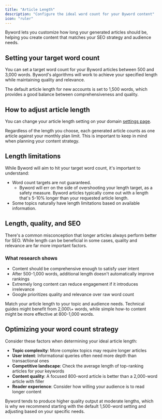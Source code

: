 ```yaml
---
title: "Article Length"
description: "Configure the ideal word count for your Byword content"
icon: "ruler"
---
```


Byword lets you customize how long your generated articles should be, helping you create content that matches your SEO strategy and audience needs.

## Setting your target word count

You can set a target word count for your Byword articles between 500 and 3,000 words. Byword's algorithms will work to achieve your specified length while maintaining quality and relevance.

<Info>
  The default article length for new accounts is set to 1,500 words, which provides a good balance between comprehensiveness and quality.
</Info>

## How to adjust article length

You can change your article length setting on your domain [settings page](https://byword.ai/settings).

<Accordion title="Article usage considerations">
  Regardless of the length you choose, each generated article counts as one article against your monthly plan limit. This is important to keep in mind when planning your content strategy.
</Accordion>

## Length limitations

While Byword will aim to hit your target word count, it's important to understand:

- Word count targets are not guaranteed.
  - Byword will err on the side of overshooting your length target, as a safety measure. Byword articles typically come out with a length that's 5-10% longer than your requested article length.
- Some topics naturally have length limitations based on available information.

## Length, quality, and SEO

There's a common misconception that longer articles always perform better for SEO. While length can be beneficial in some cases, quality and relevance are far more important factors.

### What research shows

- Content should be comprehensive enough to satisfy user intent
- After 500-1,000 words, additional length doesn't automatically improve rankings
- Extremely long content can reduce engagement if it introduces irrelevance
- Google prioritizes quality and relevance over raw word count

<Tip>
  Match your article length to your topic and audience needs. Technical guides might benefit from 2,000\+ words, while simple how-to content might be more effective at 800-1,000 words.
</Tip>

## Optimizing your word count strategy

Consider these factors when determining your ideal article length:

- **Topic complexity**: More complex topics may require longer articles
- **User intent**: Informational queries often need more depth than transactional ones
- **Competitive landscape**: Check the average length of top-ranking articles for your keywords
- **Content quality**: A focused 800-word article is better than a 2,000-word article with filler
- **Reader experience**: Consider how willing your audience is to read longer content

Byword tends to produce higher quality output at moderate lengths, which is why we recommend starting with the default 1,500-word setting and adjusting based on your specific needs.